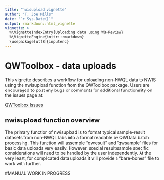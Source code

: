 ```yaml
---
title: "nwisupload vignette"
author: "T. Joe Mills"
date: "`r Sys.Date()`"
output: rmarkdown::html_vignette
vignette: >
  %\VignetteIndexEntry{Uploading data using WQ-Review}
  %\VignetteEngine{knitr::rmarkdown}
  \usepackage[utf8]{inputenc}
---
```

QWToolbox - data uploads
===
This vignette describes a workflow for uploading non-NWQL data to NWIS using the nwisupload function from the QWToolbox package.
Users are encouraged to post any bugs or comments for additional functionality on the issues page at:

[QWToolbox Issues](https://github.com/USGS-R/WQ-Review/issues)

## nwisupload function overview
The primary function of nwisupload is to format typical sample-result datasets from non-NWQL labs into a format readable by QWData batch processing. This function will assemple "qwresult" and "qwsample" files for basic data uploads very easily. However, special result/sample specific considerations will need to be handled by the user independently. At the very least, for complicated data uploads it will provide a "bare-bones" file to work with further.

#MANUAL WORK IN PROGRESS